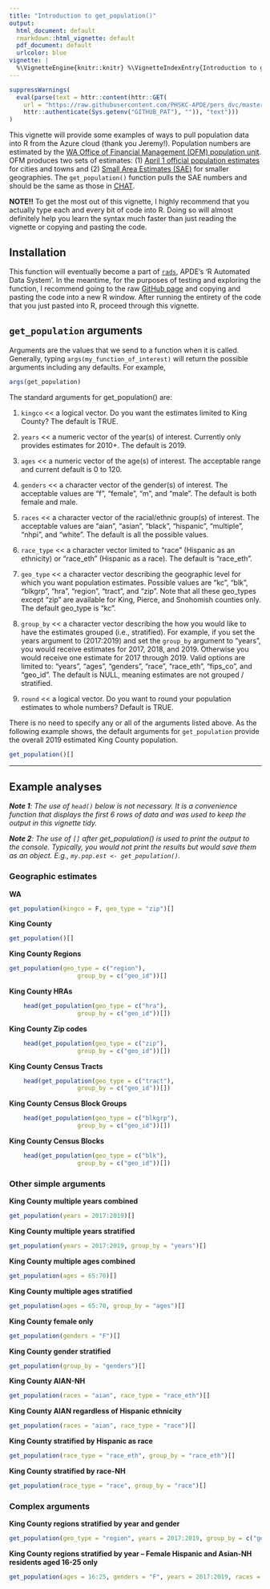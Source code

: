 ```yaml
---
title: "Introduction to get_population()"
output:
  html_document: default
  rmarkdown::html_vignette: default
  pdf_document: default
  urlcolor: blue
vignette: |
  %\VignetteEngine{knitr::knitr} %\VignetteIndexEntry{Introduction to get_population}
---
```

```r
suppressWarnings( 
  eval(parse(text = httr::content(httr::GET(
    url = "https://raw.githubusercontent.com/PHSKC-APDE/pers_dvc/master/R/get_population.R",
    httr::authenticate(Sys.getenv("GITHUB_PAT"), "")), "text")))
)
```


This vignette will provide some examples of ways to pull population data into R from the Azure cloud (thank you Jeremy!). Population numbers are estimated by the [WA Office of Financial Management (OFM) population unit](https://ofm.wa.gov/washington-data-research/population-demographics). OFM produces two sets of estimates: (1) [April 1 official population estimates](https://ofm.wa.gov/washington-data-research/population-demographics/population-estimates/april-1-official-population-estimates) for cities and towns and (2) [Small Area Estimates (SAE)](https://ofm.wa.gov/washington-data-research/population-demographics/population-estimates/small-area-estimates-program) for smaller geographies. The `get_population()` function pulls the SAE numbers and should be the same as those in [CHAT](https://secureaccess.wa.gov/doh/chat/Entry.mvc). 

**NOTE!!** To get the most out of this vignette, I highly recommend that you actually type each and every bit of code into R. Doing so will almost definitely help you learn the syntax much faster than just reading the vignette or copying and pasting the code.

## Installation
This function will eventually become a part of [`rads`](https://github.com/PHSKC-APDE/rads), APDE's 'R Automated Data System'. In the meantime, for the purposes of testing and exploring the function, I recommend going to the raw [GitHub page](https://github.com/PHSKC-APDE/pers_dvc/raw/master/R/get_population.R) and copying and pasting the code into a new R window. After running the entirety of the code that you just pasted into R, proceed through this vignette. 

## `get_population` arguments
Arguments are the values that we send to a function when it is called. Generally, typing `args(my_function_of_interest)` will return the possible arguments including any defaults. For example, 
```r
args(get_population)
```
The standard arguments for get_population() are:
 
1) `kingco` << a logical vector. Do you want the estimates limited to King County? The default is TRUE.

2) `years` << a numeric vector of the year(s) of interest. Currently only provides estimates for 2010+. The default is 2019.

3) `ages` << a numeric vector of the age(s) of interest. The acceptable range and current default is 0 to 120.

4) `genders` << a character vector of the gender(s) of interest. The acceptable values are “f”, “female”, “m”, and “male”. The default is both female and male. 

5) `races` << a character vector of the racial/ethnic group(s) of interest. The acceptable values are "aian", "asian", "black", "hispanic", "multiple", "nhpi", and "white". The default is all the possible values. 

6) `race_type` << a character vector limited to “race” (Hispanic as an ethnicity) or “race_eth” (Hispanic as a race). The default is “race_eth”.

7) `geo_type` << a character vector describing the geographic level for which you want population estimates. Possible values are “kc”, “blk”, “blkgrp”, “hra”, “region”, “tract”, and “zip”. Note that all these geo_types except "zip" are available for King, Pierce, and Snohomish counties only. The default geo_type is “kc”.

8) `group_by` << a character vector describing the how you would like to have the estimates grouped (i.e., stratified). For example, if you set the years argument to (2017:2019) and set the `group_by` argument to “years”, you would receive estimates for 2017, 2018, and 2019. Otherwise you would receive one estimate for 2017 through 2019. Valid options are limited to: "years", "ages", "genders", "race", "race_eth", "fips_co", and "geo_id". The default is NULL, meaning estimates are not grouped / stratified.

9) `round` << a logical vector. Do you want to round your population estimates to whole numbers? Default is TRUE. 

There is no need to specify any or all of the arguments listed above. As the following example shows, the default arguments for `get_population` provide the overall 2019 estimated King County population.
```r
get_population()[]
```

***

## Example analyses
***Note 1**: The use of `head()` below is not necessary. It is a convenience function that displays the first 6 rows of data and was used to keep the output in this vignette tidy.*

***Note 2**: The use of `[]` after get_population() is used to print the output to the console. Typically, you would not print the results but would save them as an object. E.g., `my.pop.est <- get_population()`.*

### Geographic estimates
**WA**
```r
get_population(kingco = F, geo_type = "zip")[]
```

**King County**
```r
get_population()[]
```

**King County Regions**
```r
get_population(geo_type = c("region"),
                   group_by = c("geo_id"))[]
```

**King County HRAs**
```r
    head(get_population(geo_type = c("hra"),
                   group_by = c("geo_id"))[])  
```

**King County Zip codes**
```r
    head(get_population(geo_type = c("zip"),
                   group_by = c("geo_id"))[])  
```

**King County Census Tracts**
```r
    head(get_population(geo_type = c("tract"),
                   group_by = c("geo_id"))[])  
```

**King County Census Block Groups**
```r
    head(get_population(geo_type = c("blkgrp"),
                   group_by = c("geo_id"))[])  
```

**King County Census Blocks**
```r
    head(get_population(geo_type = c("blk"),
                   group_by = c("geo_id"))[])  
```

### Other simple arguments
**King County multiple years combined**
```r
get_population(years = 2017:2019)[]
```

**King County multiple years stratified**
```r
get_population(years = 2017:2019, group_by = "years")[]
```

**King County multiple ages combined**
```r
get_population(ages = 65:70)[]
```

**King County multiple ages stratified**
```r
get_population(ages = 65:70, group_by = "ages")[]
```

**King County female only**
```r
get_population(genders = "F")[]
```

**King County gender stratified**
```r
get_population(group_by = "genders")[]
```

**King County AIAN-NH**
```r
get_population(races = "aian", race_type = "race_eth")[]
```

**King County AIAN regardless of Hispanic ethnicity**
```r
get_population(races = "aian", race_type = "race")[]
```

**King County stratified by Hispanic as race**
```r
get_population(race_type = "race_eth", group_by = "race_eth")[]
```

**King County stratified by race-NH**
```r
get_population(race_type = "race", group_by = "race")[]
```

### Complex arguments
**King County regions stratified by year and gender**
```r
get_population(geo_type = "region", years = 2017:2019, group_by = c("geo_id", "years", "genders"))[]
```

**King County regions stratified by year -- Female Hispanic and Asian-NH residents aged 16-25 only**
```r
get_population(ages = 16:25, genders = "F", years = 2017:2019, races = c("hispanic", "asian"), geo_type = "region", race_type = "race_eth", group_by = c("geo_id", "years", "race_eth"))[]
```
